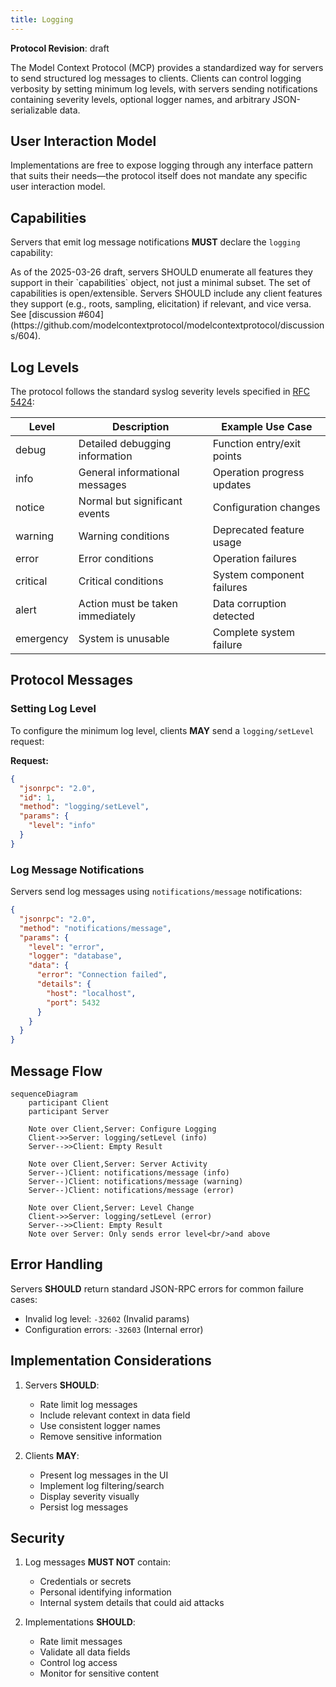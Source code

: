 ```yaml
---
title: Logging
---
```


<div id="enable-section-numbers" />

<Info>**Protocol Revision**: draft</Info>

The Model Context Protocol (MCP) provides a standardized way for servers to send
structured log messages to clients. Clients can control logging verbosity by setting
minimum log levels, with servers sending notifications containing severity levels,
optional logger names, and arbitrary JSON-serializable data.

## User Interaction Model

Implementations are free to expose logging through any interface pattern that suits their
needs&mdash;the protocol itself does not mandate any specific user interaction model.

## Capabilities

Servers that emit log message notifications **MUST** declare the `logging` capability:

<Info>
  As of the 2025-03-26 draft, servers SHOULD enumerate all features they support
  in their `capabilities` object, not just a minimal subset. The set of
  capabilities is open/extensible. Servers SHOULD include any client features
  they support (e.g., roots, sampling, elicitation) if relevant, and vice versa.
  See [discussion
  #604](https://github.com/modelcontextprotocol/modelcontextprotocol/discussions/604).
</Info>

## Log Levels

The protocol follows the standard syslog severity levels specified in
[RFC 5424](https://datatracker.ietf.org/doc/html/rfc5424#section-6.2.1):

| Level     | Description                      | Example Use Case           |
| --------- | -------------------------------- | -------------------------- |
| debug     | Detailed debugging information   | Function entry/exit points |
| info      | General informational messages   | Operation progress updates |
| notice    | Normal but significant events    | Configuration changes      |
| warning   | Warning conditions               | Deprecated feature usage   |
| error     | Error conditions                 | Operation failures         |
| critical  | Critical conditions              | System component failures  |
| alert     | Action must be taken immediately | Data corruption detected   |
| emergency | System is unusable               | Complete system failure    |

## Protocol Messages

### Setting Log Level

To configure the minimum log level, clients **MAY** send a `logging/setLevel` request:

**Request:**

```json
{
  "jsonrpc": "2.0",
  "id": 1,
  "method": "logging/setLevel",
  "params": {
    "level": "info"
  }
}
```

### Log Message Notifications

Servers send log messages using `notifications/message` notifications:

```json
{
  "jsonrpc": "2.0",
  "method": "notifications/message",
  "params": {
    "level": "error",
    "logger": "database",
    "data": {
      "error": "Connection failed",
      "details": {
        "host": "localhost",
        "port": 5432
      }
    }
  }
}
```

## Message Flow

```mermaid
sequenceDiagram
    participant Client
    participant Server

    Note over Client,Server: Configure Logging
    Client->>Server: logging/setLevel (info)
    Server-->>Client: Empty Result

    Note over Client,Server: Server Activity
    Server--)Client: notifications/message (info)
    Server--)Client: notifications/message (warning)
    Server--)Client: notifications/message (error)

    Note over Client,Server: Level Change
    Client->>Server: logging/setLevel (error)
    Server-->>Client: Empty Result
    Note over Server: Only sends error level<br/>and above
```

## Error Handling

Servers **SHOULD** return standard JSON-RPC errors for common failure cases:

- Invalid log level: `-32602` (Invalid params)
- Configuration errors: `-32603` (Internal error)

## Implementation Considerations

1. Servers **SHOULD**:

   - Rate limit log messages
   - Include relevant context in data field
   - Use consistent logger names
   - Remove sensitive information

2. Clients **MAY**:
   - Present log messages in the UI
   - Implement log filtering/search
   - Display severity visually
   - Persist log messages

## Security

1. Log messages **MUST NOT** contain:

   - Credentials or secrets
   - Personal identifying information
   - Internal system details that could aid attacks

2. Implementations **SHOULD**:
   - Rate limit messages
   - Validate all data fields
   - Control log access
   - Monitor for sensitive content
